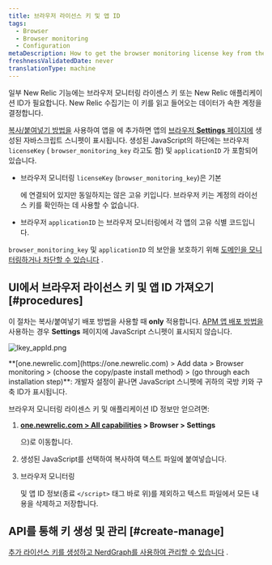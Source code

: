 ```yaml
---
title: 브라우저 라이선스 키 및 앱 ID
tags:
  - Browser
  - Browser monitoring
  - Configuration
metaDescription: How to get the browser monitoring license key from the UI.
freshnessValidatedDate: never
translationType: machine
---
```



일부 New Relic 기능에는 브라우저 모니터링 라이센스 키 또는 New Relic 애플리케이션 ID가 필요합니다. New Relic 수집기는 이 키를 읽고 들어오는 데이터가 속한 계정을 결정합니다.

[복사/붙여넣기 방법을](/docs/browser/new-relic-browser/installation-configuration/adding-apps-new-relic-browser#copy-paste-app) 사용하여 앱을 <InlinePopover type="browser"/>에 추가하면 앱의 [브라우저 <DNT>**Settings**</DNT> 페이지에](/docs/browser/new-relic-browser/installation-configuration/browser-settings-ui-options-browser-monitoring) 생성된 자바스크립트 스니펫이 표시됩니다. 생성된 JavaScript의 하단에는 브라우저 `licenseKey` ( `browser_monitoring_key` 라고도 함) 및 `applicationID` 가 포함되어 있습니다.

* 브라우저 모니터링 `licenseKey` (`browser_monitoring_key`)은 기본

  <InlinePopover type="licenseKey"/>

  에 연결되어 있지만 동일하지는 않은 고유 키입니다. 브라우저 키는 계정의 라이선스 키를 확인하는 데 사용할 수 없습니다.

* 브라우저 `applicationID` 는 브라우저 모니터링에서 각 앱의 고유 식별 코드입니다.

`browser_monitoring_key` 및 `applicationID` 의 보안을 보호하기 위해 [도메인을 모니터링하거나 차단할 수 있습니다](/docs/browser/new-relic-browser/installation-configuration/monitor-or-block-specific-domains) .

## UI에서 브라우저 라이선스 키 및 앱 ID 가져오기 [#procedures]

이 절차는 복사/붙여넣기 배포 방법을 사용할 때 <DNT>**only**</DNT> 적용합니다. [APM 앱 배포 방법을](/docs/browser/new-relic-browser/installation-configuration/adding-apps-new-relic-browser) 사용하는 경우 <DNT>**Settings**</DNT> 페이지에 JavaScript 스니펫이 표시되지 않습니다.

<img
  title="lkey_appId.png"
  alt="lkey_appId.png"
  src={browserLicenseAppKey}
/>

<figcaption>
  <DNT>**[one.newrelic.com](https://one.newrelic.com) > Add data > Browser monitoring > (choose the copy/paste install method) > (go through each installation step)**</DNT>: 개발자 설정이 끝나면 JavaScript 스니펫에 귀하의 국방 키와 구축 ID가 표시됩니다.
</figcaption>

브라우저 모니터링 라이센스 키 및 애플리케이션 ID 정보만 얻으려면:

1. <DNT>**[one.newrelic.com > All capabilities](https://one.newrelic.com/all-capabilities) > Browser > Settings**</DNT>

   으)로 이동합니다.

2. 생성된 JavaScript를 선택하여 복사하여 텍스트 파일에 붙여넣습니다.

3. 브라우저 모니터링

   <InlinePopover type="licenseKey"/>

   및 앱 ID 정보(종료 `</script>` 태그 바로 위)를 제외하고 텍스트 파일에서 모든 내용을 삭제하고 저장합니다.

## API를 통해 키 생성 및 관리 [#create-manage]

[추가 라이선스 키를 생성하고 NerdGraph를 사용하여 관리할 수 있습니다](/docs/apis/nerdgraph/examples/use-nerdgraph-manage-license-keys-personal-api-keys) .